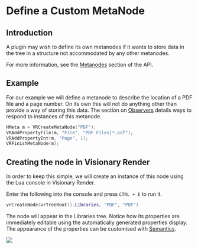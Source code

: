 # Define a Custom MetaNode

## Introduction

A plugin may wish to define its own metanodes if it wants to store data in the tree in a structure not accommodated by any other metanodes.

For more information, see the [Metanodes](../../reference/c-api/modules/metanodes/index.mdx) section of the API.

## Example

For our example we will define a metanode to describe the location of a PDF file and a page number. On its own this will not do anything other than provide a way of storing this data. The section on [Observers](../data-structure/observers.mdx) details ways to respond to instances of this metanode.

```cpp
HMeta m = VRCreateMetaNode("PDF");
VRAddPropertyFile(m, "File", "PDF Files|*.pdf");
VRAddPropertyInt(m, "Page", 1);
VRFinishMetaNode(m);
```

## Creating the node in Visionary Render

In order to keep this simple, we will create an instance of this node using the Lua console in Visionary Render.

Enter the following into the console and press `CTRL + E` to run it.

```lua
vrCreateNode(vrTreeRoot().Libraries, "PDF", "PDF")
```

The node will appear in the Libraries tree. Notice how its properties are immediately editable using the automatically generated properties display. The appearance of the properties can be customised with [Semantics](../advanced/semantics.mdx).

![](/img/programming-guide/pdf-default-props.png)
